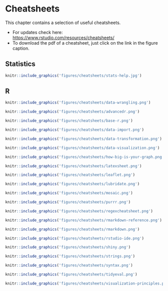 # Cheatsheets

This chapter contains a selection of useful cheatsheets. 

- For updates check here: [https://www.rstudio.com/resources/cheatsheets/](https://www.rstudio.com/resources/cheatsheets/)
- To download the pdf of a cheatsheet, just click on the link in the figure caption.

## Statistics 

```r
knitr::include_graphics('figures/cheatsheets/stats-help.jpg') 
```

## R 

```r
knitr::include_graphics('figures/cheatsheets/data-wrangling.png') 
```


```r
knitr::include_graphics('figures/cheatsheets/advancedr.png')
```

```r
knitr::include_graphics('figures/cheatsheets/base-r.png')
```

```r
knitr::include_graphics('figures/cheatsheets/data-import.png')
```

```r
knitr::include_graphics('figures/cheatsheets/data-transformation.png')
```

```r
knitr::include_graphics('figures/cheatsheets/data-visualization.png')
```

```r
knitr::include_graphics('figures/cheatsheets/how-big-is-your-graph.png')
```

```r
knitr::include_graphics('figures/cheatsheets/latexsheet.png')
```

```r
knitr::include_graphics('figures/cheatsheets/leaflet.png')
```

```r
knitr::include_graphics('figures/cheatsheets/lubridate.png')
```

```r
knitr::include_graphics('figures/cheatsheets/mosaic.png')
```

```r
knitr::include_graphics('figures/cheatsheets/purrr.png')
```

```r
knitr::include_graphics('figures/cheatsheets/regexcheatsheet.png')
```

```r
knitr::include_graphics('figures/cheatsheets/rmarkdown-reference.png')
```

```r
knitr::include_graphics('figures/cheatsheets/rmarkdown.png')
```

```r
knitr::include_graphics('figures/cheatsheets/rstudio-ide.png')
```

```r
knitr::include_graphics('figures/cheatsheets/shiny.png')
```

```r
knitr::include_graphics('figures/cheatsheets/strings.png')
```

```r
knitr::include_graphics('figures/cheatsheets/syntax.png')
```

```r
knitr::include_graphics('figures/cheatsheets/tidyeval.png')
```

```r
knitr::include_graphics('figures/cheatsheets/visualization-principles.png')
```


